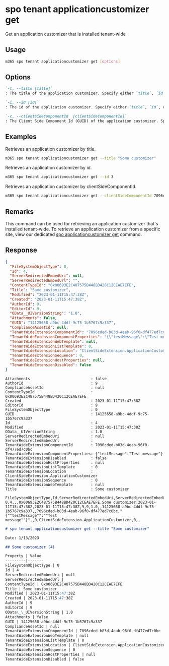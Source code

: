
# spo tenant applicationcustomizer get

Get an application customizer that is installed tenant-wide

## Usage

```sh
m365 spo tenant applicationcustomizer get [options]
```

## Options

```md definition-list
`-t, --title [title]`
: The title of the application customizer. Specify either `title`, `id`, or `clientSideComponentId`.

`-i, --id [id]`
: The id of the application customizer. Specify either `title`, `id`, or `clientSideComponentId`.

`-c, --clientSideComponentId  [clientSideComponentId]`
: The Client Side Component Id (GUID) of the application customizer. Specify either `title`, `id`, or `clientSideComponentId`.
```

<Global />

## Examples

Retrieves an application customizer by title.

```sh
m365 spo tenant applicationcustomizer get --title "Some customizer"
```

Retrieves an application customizer by id.

```sh
m365 spo tenant applicationcustomizer get --id 3
```

Retrieves an application customizer by clientSideComponentId.

```sh
m365 spo tenant applicationcustomizer get --clientSideComponentId 7096cded-b83d-4eab-96f0-df477ed7c0bc
```

## Remarks

This command can be used for retrieving an application customizer that's installed tenant-wide. To retrieve an application customizer from a specific site, view our dedicated [spo applicationcustomizer get](../applicationcustomizer/applicationcustomizer-get.mdx) command.

## Response

<Tabs>
  <TabItem value="JSON">

  ```json
  {
    "FileSystemObjectType": 0,
    "Id": 4,
    "ServerRedirectedEmbedUri": null,
    "ServerRedirectedEmbedUrl": "",
    "ContentTypeId": "0x00693E2C487575B448BD420C12CEAE7EFE",
    "Title": "Some customizer",
    "Modified": "2023-01-11T15:47:38Z",
    "Created": "2023-01-11T15:47:38Z",
    "AuthorId": 9,
    "EditorId": 9,
    "OData__UIVersionString": "1.0",
    "Attachments": false,
    "GUID": "14125658-a9bc-4ddf-9c75-1b5767c9a337",
    "ComplianceAssetId": null,
    "TenantWideExtensionComponentId": "7096cded-b83d-4eab-96f0-df477ed7c0bc",
    "TenantWideExtensionComponentProperties": "{\"testMessage\":\"Test message\"}",
    "TenantWideExtensionWebTemplate": null,
    "TenantWideExtensionListTemplate": 0,
    "TenantWideExtensionLocation": "ClientSideExtension.ApplicationCustomizer",
    "TenantWideExtensionSequence": 0,
    "TenantWideExtensionHostProperties": null,
    "TenantWideExtensionDisabled": false
  }
  ```

  </TabItem>
  <TabItem value="Text">

  ```text
  Attachments                           : false
  AuthorId                              : 9
  ComplianceAssetId                     : null
  ContentTypeId                         : 0x00693E2C487575B448BD420C12CEAE7EFE
  Created                               : 2023-01-11T15:47:38Z
  EditorId                              : 9
  FileSystemObjectType                  : 0
  GUID                                  : 14125658-a9bc-4ddf-9c75-1b5767c9a337
  Id                                    : 4
  Modified                              : 2023-01-11T15:47:38Z
  OData__UIVersionString                : 1.0
  ServerRedirectedEmbedUri              : null
  ServerRedirectedEmbedUrl              :
  TenantWideExtensionComponentId        : 7096cded-b83d-4eab-96f0-df477ed7c0bc
  TenantWideExtensionComponentProperties: {"testMessage":"Test message"}
  TenantWideExtensionDisabled           : false
  TenantWideExtensionHostProperties     : null
  TenantWideExtensionListTemplate       : 0
  TenantWideExtensionLocation           : ClientSideExtension.ApplicationCustomizer
  TenantWideExtensionSequence           : 0
  TenantWideExtensionWebTemplate        : null
  Title                                 : Some customizer
  ```

  </TabItem>
  <TabItem value="CSV">

  ```csv
  FileSystemObjectType,Id,ServerRedirectedEmbedUri,ServerRedirectedEmbedUrl,ContentTypeId,Title,Modified,Created,AuthorId,EditorId,OData__UIVersionString,Attachments,GUID,ComplianceAssetId,TenantWideExtensionComponentId,TenantWideExtensionComponentProperties,TenantWideExtensionWebTemplate,TenantWideExtensionListTemplate,TenantWideExtensionLocation,TenantWideExtensionSequence,TenantWideExtensionHostProperties,TenantWideExtensionDisabled
  0,4,,,0x00693E2C487575B448BD420C12CEAE7EFE,Some customizer,2023-01-11T15:47:38Z,2023-01-11T15:47:38Z,9,9,1.0,,14125658-a9bc-4ddf-9c75-1b5767c9a337,,7096cded-b83d-4eab-96f0-df477ed7c0bc,"{""testMessage"":""Test message""}",,0,ClientSideExtension.ApplicationCustomizer,0,,
  ```

  </TabItem>
  <TabItem value="Markdown">

  ```md
  # spo tenant applicationcustomizer get --title "Some customizer"

  Date: 1/13/2023

  ## Some customizer (4)

  Property | Value
  ---------|-------
  FileSystemObjectType | 0
  Id | 4
  ServerRedirectedEmbedUri | null
  ServerRedirectedEmbedUrl |
  ContentTypeId | 0x00693E2C487575B448BD420C12CEAE7EFE
  Title | Some customizer
  Modified | 2023-01-11T15:47:38Z
  Created | 2023-01-11T15:47:38Z
  AuthorId | 9
  EditorId | 9
  OData\_\_UIVersionString | 1.0
  Attachments | false
  GUID | 14125658-a9bc-4ddf-9c75-1b5767c9a337
  ComplianceAssetId | null
  TenantWideExtensionComponentId | 7096cded-b83d-4eab-96f0-df477ed7c0bc
  TenantWideExtensionWebTemplate | null
  TenantWideExtensionListTemplate | 0
  TenantWideExtensionLocation | ClientSideExtension.ApplicationCustomizer
  TenantWideExtensionSequence | 0
  TenantWideExtensionHostProperties | null
  TenantWideExtensionDisabled | false
  ```

  </TabItem>
</Tabs>
